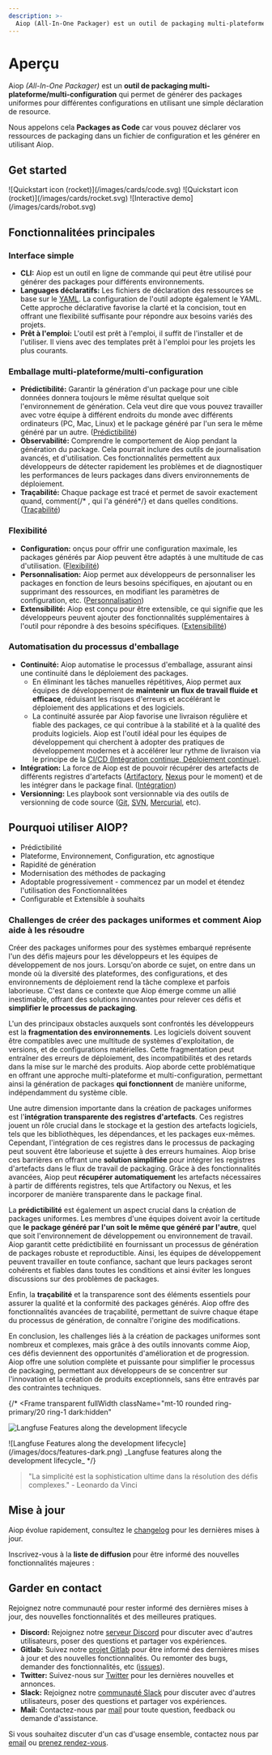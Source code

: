 ```yaml
---
description: >-
  Aiop (All-In-One Packager) est un outil de packaging multi-plateforme qui permet de générer des packages uniformes pour différentes configurations en utilisant une simple déclaration de resource. "Packages as Code"
---
```



# Aperçu

  Aiop _(All-In-One Packager)_ est un **outil de packaging multi-plateforme/multi-configuration** qui permet de générer des packages uniformes pour différentes configurations en utilisant une simple déclaration de resource.

  Nous appelons cela **Packages as Code** car vous pouvez déclarer vos ressources de packaging dans un fichier de configuration et les générer en utilisant Aiop.


## Get started

<Cards num={3}>
  <Card href="/docs/tracing/overview" title="Comment cela fonctionne ?" image arrow>
    ![Quickstart icon (rocket)](/images/cards/code.svg)
  </Card>
  <Card href="/docs/get-started" title="Démmarer" image arrow>
    ![Quickstart icon (rocket)](/images/cards/rocket.svg)
  </Card>
  <Card href="/docs/demo" title="Démonstration" image arrow>
    ![Interactive demo](/images/cards/robot.svg)
  </Card>
</Cards>

## Fonctionnalitées principales

### Interface simple

- **CLI:** Aiop est un outil en ligne de commande qui peut être utilisé pour générer des packages pour différents environnements.
- **Languages déclaratifs:** Les fichiers de déclaration des ressources se base sur le [YAML](https://www.redhat.com/fr/topics/automation/what-is-yaml). La configuration de l'outil adopte également le YAML. Cette approche déclarative favorise la clarté et la concision, tout en offrant une flexibilité suffisante pour répondre aux besoins variés des projets.
- **Prêt à l'emploi:** L'outil est prêt à l'emploi, il suffit de l'installer et de l'utiliser. Il viens avec des templates prêt à l'emploi pour les projets les plus courants.

### Emballage multi-plateforme/multi-configuration

- **Prédictibilité:** Garantir la génération d'un package pour une cible données donnera toujours le même résultat quelque soit l'environnement de génération. Cela veut dire que vous pouvez travailler avec votre équipe à différent endroits du monde avec différents ordinateurs (PC, Mac, Linux) et le package généré par l'un sera le même généré par un autre. ([Prédictibilité](/docs/predictability))
- **Observabilité:** Comprendre le comportement de Aiop pendant la génération du package. Cela pourrait inclure des outils de journalisation avancés, et d'utilisation. Ces fonctionnalités permettent aux développeurs de détecter rapidement les problèmes et de diagnostiquer les performances de leurs packages dans divers environnements de déploiement.
- **Traçabilité:** Chaque package est tracé et permet de savoir exactement quand, comment{/* , qui l'a généré*/} et dans quelles conditions. ([Traçabilité](/docs/traceability))

### Flexibilité
- **Configuration:** onçus pour offrir une configuration maximale, les packages générés par Aiop peuvent être adaptés à une multitude de cas d'utilisation. ([Flexibilité](/docs/flexibility))
- **Personnalisation:** Aiop permet aux développeurs de personnaliser les packages en fonction de leurs besoins spécifiques, en ajoutant ou en supprimant des ressources, en modifiant les paramètres de configuration, etc. ([Personnalisation](/docs/customization))
- **Extensibilité:** Aiop est conçu pour être extensible, ce qui signifie que les développeurs peuvent ajouter des fonctionnalités supplémentaires à l'outil pour répondre à des besoins spécifiques. ([Extensibilité](/docs/extensibility))

### Automatisation du processus d'emballage

- **Continuité:** Aiop automatise le processus d'emballage, assurant ainsi une continuité dans le déploiement des packages.
  - En éliminant les tâches manuelles répétitives, Aiop permet aux équipes de développement de **maintenir un flux de travail fluide et efficace**, réduisant les risques d'erreurs et accélérant le déploiement des applications et des logiciels.
  - La continuité assurée par Aiop favorise une livraison régulière et fiable des packages, ce qui contribue à la stabilité et à la qualité des produits logiciels. Aiop est l'outil idéal pour les équipes de développement qui cherchent à adopter des pratiques de développement modernes et à accélérer leur rythme de livraison via le principe de la [CI/CD (Intégration continue, Déploiement continue)](https://www.redhat.com/fr/topics/devops/what-is-ci-cd).
- **Intégration:** La force de Aiop est de pouvoir récupérer des artefacts de différents registres d'artefacts ([Artifactory](https://jfrog.com/fr/artifactory/), [Nexus](https://www.sonatype.com/products/sonatype-nexus-repository) pour le moment) et de les intégrer dans le package final. ([Intégration](/docs/integration))
- **Versionning:** Les playbook sont versionnable via des outils de versionning de code source ([Git](https://git-scm.com/), [SVN](https://subversion.apache.org/), [Mercurial](https://www.mercurial-scm.org/), etc).


## Pourquoi utiliser AIOP?

- Prédictibilité
- Plateforme, Environnement, Configuration, etc agnostique
- Rapidité de génération
- Modernisation des méthodes de packaging
- Adoptable progressivement - commencez par un model et étendez l'utilisation des Fonctionnalitées
- Configurable et Extensible à souhaits

<div className="rounded px-5 py-5 my-10 bg-primary/5 ring-1 ring-primary/20">

<h3 className="nx-font-semibold nx-tracking-tight nx-text-slate-900 dark:nx-text-slate-100 nx-text-2xl">
  Challenges de créer des packages uniformes et comment Aiop aide à les résoudre
</h3>

Créer des packages uniformes pour des systèmes embarqué représente l'un des défis majeurs pour les développeurs et les équipes de développement de nos jours. Lorsqu'on aborde ce sujet, on entre dans un monde où la diversité des plateformes, des configurations, et des environnements de déploiement rend la tâche complexe et parfois laborieuse. C'est dans ce contexte que Aiop émerge comme un allié inestimable, offrant des solutions innovantes pour relever ces défis et **simplifier le processus de packaging**.

L'un des principaux obstacles auxquels sont confrontés les développeurs est la **fragmentation des environnements**. Les logiciels doivent souvent être compatibles avec une multitude de systèmes d'exploitation, de versions, et de configurations matérielles. Cette fragmentation peut entraîner des erreurs de déploiement, des incompatibilités et des retards dans la mise sur le marché des produits. Aiop aborde cette problématique en offrant une approche multi-plateforme et multi-configuration, permettant ainsi la génération de packages **qui fonctionnent** de manière uniforme, indépendamment du système cible.

Une autre dimension importante dans la création de packages uniformes est l'**intégration transparente des registres d'artefacts**. Ces registres jouent un rôle crucial dans le stockage et la gestion des artefacts logiciels, tels que les bibliothèques, les dépendances, et les packages eux-mêmes. Cependant, l'intégration de ces registres dans le processus de packaging peut souvent être laborieuse et sujette à des erreurs humaines. Aiop brise ces barrières en offrant une **solution simplifiée** pour intégrer les registres d'artefacts dans le flux de travail de packaging. Grâce à des fonctionnalités avancées, Aiop peut **récupérer automatiquement** les artefacts nécessaires à partir de différents registres, tels que Artifactory ou Nexus, et les incorporer de manière transparente dans le package final.

La **prédictibilité** est également un aspect crucial dans la création de packages uniformes. Les membres d'une équipes doivent avoir la certitude que **le package généré par l'un soit le même que généré par l'autre**, quel que soit l'environnement de développement ou environnement de travail. Aiop garantit cette prédictibilité en fournissant un processus de génération de packages robuste et reproductible. Ainsi, les équipes de développement peuvent travailler en toute confiance, sachant que leurs packages seront cohérents et fiables dans toutes les conditions et ainsi éviter les longues discussions sur des problèmes de packages.

Enfin, la **traçabilité** et la transparence sont des éléments essentiels pour assurer la qualité et la conformité des packages générés. Aiop offre des fonctionnalités avancées de traçabilité, permettant de suivre chaque étape du processus de génération, de connaître l'origine des modifications.

En conclusion, les challenges liés à la création de packages uniformes sont nombreux et complexes, mais grâce à des outils innovants comme Aiop, ces défis deviennent des opportunités d'amélioration et de progression. Aiop offre une solution complète et puissante pour simplifier le processus de packaging, permettant aux développeurs de se concentrer sur l'innovation et la création de produits exceptionnels, sans être entravés par des contraintes techniques.

{/* <Frame
  transparent
  fullWidth
  className="mt-10 rounded ring-primary/20 ring-1 dark:hidden"
>
  ![Langfuse Features along the development
  lifecycle](/images/docs/features-light.png)
</Frame>
<Frame
  transparent
  fullWidth
  className="mt-10 rounded ring-primary/20 ring-1 hidden dark:block"
>
  ![Langfuse Features along the development
  lifecycle](/images/docs/features-dark.png)
</Frame>
<span>_Langfuse features along the development lifecycle_</span> */}

> "La simplicité est la sophistication ultime dans la résolution des défis complexes." - Leonardo da Vinci

</div>

## Mise à jour

Aiop évolue rapidement, consultez le [changelog](/changelog) pour les dernières mises à jour.

Inscrivez-vous à la **liste de diffusion** pour être informé des nouvelles fonctionnalités majeures :

<ProductUpdateSignup source="aiop.fr/docs" className="mt-2" />

## Garder en contact

Rejoignez notre communauté pour rester informé des dernières mises à jour, des nouvelles fonctionnalités et des meilleures pratiques.

- **Discord:** Rejoignez notre [serveur Discord](/discord) pour discuter avec d'autres utilisateurs, poser des questions et partager vos expériences.
- **Gitlab:** Suivez notre [projet Gitlab](https://gitlab.com/aiop-group/aiop) pour être informé des dernières mises à jour et des nouvelles fonctionnalités. Ou remonter des bugs, demander des fonctionnalités, etc ([issues]()).
- **Twitter:** Suivez-nous sur [Twitter](https://twitter.com/aiop_group) pour les dernières nouvelles et annonces.
- **Slack:** Rejoignez notre [communauté Slack](https://join.slack.com/t/aiop-group/shared_invite/zt-1z3z3z3z) pour discuter avec d'autres utilisateurs, poser des questions et partager vos expériences.
- **Mail:** Contactez-nous par [mail](mailto:valentin.rudloff.perso@gmail.com) pour toute question, feedback ou demande d'assistance.

Si vous souhaitez discuter d'un cas d'usage ensemble, contactez nous par [email](mailto:valentin.rudloff.perso@gmail.com) ou [prenez rendez-vous](/schedule-demo).
